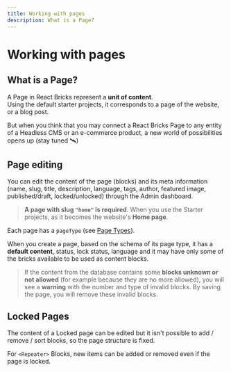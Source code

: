```yaml
---
title: Working with pages
description: What is a Page?
---
```


# Working with pages

## What is a Page?

A Page in React Bricks represent a **unit of content**.  
Using the default starter projects, it corresponds to a page of the website, or a blog post.

But when you think that you may connect a React Bricks Page to any entity of a Headless CMS or an e-commerce product, a new world of possibilities opens up (stay tuned 🛰)

## Page editing

You can edit the content of the page (blocks) and its meta information (name, slug, title, description, language, tags, author, featured image, published/draft, locked/unlocked) through the Admin dashboard.

> **A page with slug `"home"` is required**. When you use the Starter projects, as it becomes the website's **Home page**.

Each page has a `pageType` (see [Page Types](/docs/configuration/page-types)).

When you create a page, based on the schema of its page type, it has a **default content**, status, lock status, language and it may have only some of the bricks available to be used as content blocks.

> If the content from the database contains some **blocks unknown or not allowed** (for example because they are no more allowed), you will see a **warning** with the number and type of invalid blocks. By saving the page, you will remove these invalid blocks.

## Locked Pages

The content of a Locked page can be edited but it isn't possible to add / remove / sort blocks, so the page structure is fixed.

For `<Repeater>` Blocks, new items can be added or removed even if the page is locked.

